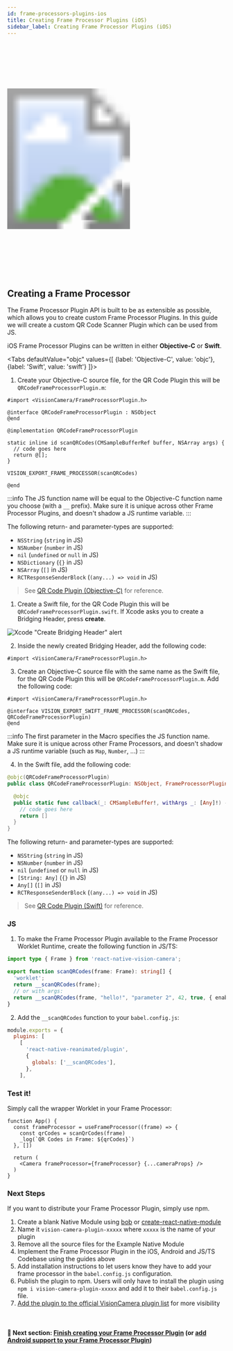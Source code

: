 ```yaml
---
id: frame-processors-plugins-ios
title: Creating Frame Processor Plugins (iOS)
sidebar_label: Creating Frame Processor Plugins (iOS)
---
```



<!-- TODO: Demo of QR code scanning or smth -->
<div>
  <svg xmlns="http://www.w3.org/2000/svg" width="283" height="535" style={{ float: 'right' }}>
    <image href={useBaseUrl("img/demo.gif")} x="18" y="33" width="247" height="469"  />
    <image href={useBaseUrl("img/frame.png")} width="283" height="535" />
  </svg>
</div>

## Creating a Frame Processor

The Frame Processor Plugin API is built to be as extensible as possible, which allows you to create custom Frame Processor Plugins.
In this guide we will create a custom QR Code Scanner Plugin which can be used from JS.

iOS Frame Processor Plugins can be written in either **Objective-C** or **Swift**.


<Tabs
  defaultValue="objc"
  values={[
    {label: 'Objective-C', value: 'objc'},
    {label: 'Swift', value: 'swift'}
  ]}>
<TabItem value="objc">

1. Create your Objective-C source file, for the QR Code Plugin this will be `QRCodeFrameProcessorPlugin.m`:

```objc
#import <VisionCamera/FrameProcessorPlugin.h>

@interface QRCodeFrameProcessorPlugin : NSObject
@end

@implementation QRCodeFrameProcessorPlugin

static inline id scanQRCodes(CMSampleBufferRef buffer, NSArray args) {
  // code goes here
  return @[];
}

VISION_EXPORT_FRAME_PROCESSOR(scanQRCodes)

@end
```

:::info
The JS function name will be equal to the Objective-C function name you choose (with a `__` prefix). Make sure it is unique across other Frame Processor Plugins, and doesn't shadow a JS runtime variable.
:::

The following return- and parameter-types are supported:
* `NSString` (`string` in JS)
* `NSNumber` (`number` in JS)
* `nil` (`undefined` or `null` in JS)
* `NSDictionary` (`{}` in JS)
* `NSArray` (`[]` in JS)
* `RCTResponseSenderBlock` (`(any...) => void` in JS)

> See [QR Code Plugin (Objective-C)](https://github.com/cuvent/react-native-vision-camera/blob/main/example/ios/Frame%20Processor%20Plugins/QR%20Code%20Plugin%20%28Objective%2DC%29) for reference.

</TabItem>
<TabItem value="swift">

1. Create a Swift file, for the QR Code Plugin this will be `QRCodeFrameProcessorPlugin.swift`. If Xcode asks you to create a Bridging Header, press **create**.

![Xcode "Create Bridging Header" alert](https://docs-assets.developer.apple.com/published/7ebca7212c/2a065d1a-7e53-4907-a889-b7fa4f2206c9.png)

2. Inside the newly created Bridging Header, add the following code:

```objc
#import <VisionCamera/FrameProcessorPlugin.h>
```

3. Create an Objective-C source file with the same name as the Swift file, for the QR Code Plugin this will be `QRCodeFrameProcessorPlugin.m`. Add the following code:

```objc
#import <VisionCamera/FrameProcessorPlugin.h>

@interface VISION_EXPORT_SWIFT_FRAME_PROCESSOR(scanQRCodes, QRCodeFrameProcessorPlugin)
@end
```

:::info
The first parameter in the Macro specifies the JS function name. Make sure it is unique across other Frame Processors, and doesn't shadow a JS runtime variable (such as `Map`, `Number`, ...)
:::

4. In the Swift file, add the following code:

```swift
@objc(QRCodeFrameProcessorPlugin)
public class QRCodeFrameProcessorPlugin: NSObject, FrameProcessorPluginBase {

  @objc
  public static func callback(_: CMSampleBuffer!, withArgs _: [Any]!) -> Any! {
    // code goes here
    return []
  }
}
```

The following return- and parameter-types are supported:
* `NSString` (`string` in JS)
* `NSNumber` (`number` in JS)
* `nil` (`undefined` or `null` in JS)
* `[String: Any]` (`{}` in JS)
* `Any[]` (`[]` in JS)
* `RCTResponseSenderBlock` (`(any...) => void` in JS)

> See [QR Code Plugin (Swift)](https://github.com/cuvent/react-native-vision-camera/blob/main/example/ios/Frame%20Processor%20Plugins/QR%20Code%20Plugin%20%28Swift%29) for reference.


</TabItem>
</Tabs>

### JS

1. To make the Frame Processor Plugin available to the Frame Processor Worklet Runtime, create the following function in JS/TS:

```ts
import type { Frame } from 'react-native-vision-camera';

export function scanQRCodes(frame: Frame): string[] {
  'worklet';
  return __scanQRCodes(frame);
  // or with args:
  return __scanQRCodes(frame, "hello!", "parameter 2", 42, true, { enableMagic: true });
}
```

2. Add the `__scanQRCodes` function to your `babel.config.js`:

```js
module.exports = {
  plugins: [
    [
      'react-native-reanimated/plugin',
      {
        globals: ['__scanQRCodes'],
      },
    ],
```

### Test it!

Simply call the wrapper Worklet in your Frame Processor:

```tsx
function App() {
  const frameProcessor = useFrameProcessor((frame) => {
    const qrCodes = scanQrCodes(frame)
    _log(`QR Codes in Frame: ${qrCodes}`)
  }, [])

  return (
    <Camera frameProcessor={frameProcessor} {...cameraProps} />
  )
}
```

### Next Steps

If you want to distribute your Frame Processor Plugin, simply use npm.

1. Create a blank Native Module using [bob](https://github.com/callstack/react-native-builder-bob) or [create-react-native-module](https://github.com/brodybits/create-react-native-module)
2. Name it `vision-camera-plugin-xxxxx` where `xxxxx` is the name of your plugin
3. Remove all the source files for the Example Native Module
4. Implement the Frame Processor Plugin in the iOS, Android and JS/TS Codebase using the guides above
5. Add installation instructions to let users know they have to add your frame processor in the `babel.config.js` configuration.
6. Publish the plugin to npm. Users will only have to install the plugin using `npm i vision-camera-plugin-xxxxx` and add it to their `babel.config.js` file.
7. [Add the plugin to the official VisionCamera plugin list](https://github.com/cuvent/react-native-vision-camera/issues/new/choose) for more visibility

<br />

#### 🚀 Next section: [Finish creating your Frame Processor Plugin](frame-processors-plugins-final) (or [add Android support to your Frame Processor Plugin](frame-processors-plugins-android))

